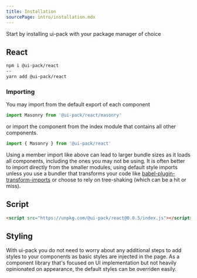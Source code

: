 ```yaml
---
title: Installation
sourcePage: intro/installation.mdx
---
```


Start by installing ui-pack with your package manager of choice

## React
```bash tabs='npm|yarn'
npm i @ui-pack/react
--
yarn add @ui-pack/react
```

### Importing
You may import from the default export of each component
```jsx
import Masonry from '@ui-pack/react/masonry'
```

or import the component from the index module that contains all other components.

```jsx
import { Masonry } from '@ui-pack/react'
```

<Note type="warn">

Using a member import like above can lead to larger bundle sizes as it loads all components,
including the ones you may not be using. It is often better to import directly from the
smaller modules, using default style imports unless you use a bundler that transforms your
code like [babel-plugin-transform-imports](https://www.npmjs.com/package/babel-plugin-transform-imports)
or choose to rely on tree-shaking (which can be a hit or miss).

</Note>

## Script
```html
<script src="https://unpkg.com/@ui-pack/react@0.0.5/index.js"></script>
```

## Styling
With ui-pack you do not need to worry about any additional steps to add styles to your components
as basic styles are injected in the page. As a component library that's focused on UI implementation
but not heavily opinionated on appearance, the default styles can be overriden easily.
